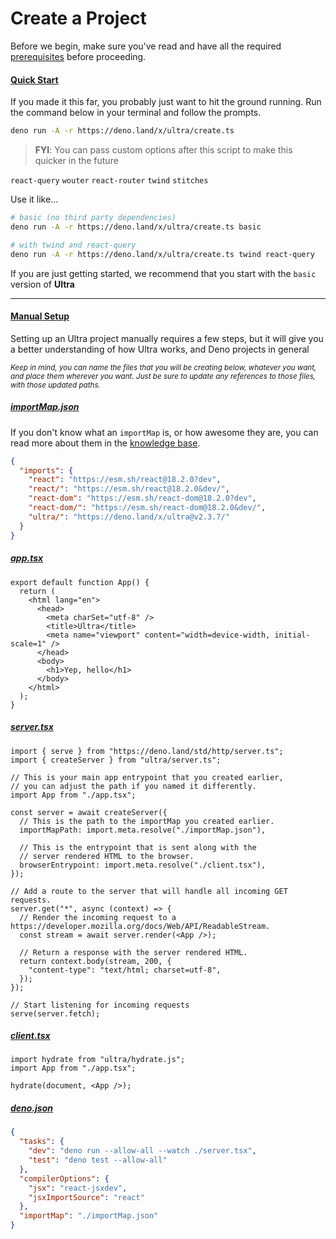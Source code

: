 # Create a Project

Before we begin, make sure you've read and have all the required [prerequisites](/docs/prerequisites) before proceeding.

#### [Quick Start](#quick-start)

If you made it this far, you probably just want to hit the ground running. Run the command
below in your terminal and follow the prompts.

```bash
deno run -A -r https://deno.land/x/ultra/create.ts
```

> **FYI**: You can pass custom options after this script to make this quicker in the future

`react-query` `wouter` `react-router` `twind` `stitches`

Use it like...

```bash
# basic (no third party dependencies)
deno run -A -r https://deno.land/x/ultra/create.ts basic

# with twind and react-query
deno run -A -r https://deno.land/x/ultra/create.ts twind react-query
```

<HotTip>If you are just getting started, we recommend that you start with the `basic` version of **Ultra**</HotTip>

---

#### [Manual Setup](#manual-setup)

Setting up an Ultra project manually requires a few steps, but it will give you a better understanding
of how Ultra works, and Deno projects in general

<small>*Keep in mind, you can name the files that you will be creating below, whatever you want, and place them wherever you want. Just be sure to update any references to those files, with those updated paths.*</small>

##### [importMap.json](#importmapjson)

If you don't know what an `importMap` is, or how awesome they are, you can read more about them in the [knowledge base](/docs/knowledge-base#import-maps).
```json
{
  "imports": {
    "react": "https://esm.sh/react@18.2.0?dev",
    "react/": "https://esm.sh/react@18.2.0&dev/",
    "react-dom": "https://esm.sh/react-dom@18.2.0?dev",
    "react-dom/": "https://esm.sh/react-dom@18.2.0&dev/",
    "ultra/": "https://deno.land/x/ultra@v2.3.7/"
  }
}
```

##### [app.tsx](#apptsx)

```tsx
export default function App() {
  return (
    <html lang="en">
      <head>
        <meta charSet="utf-8" />
        <title>Ultra</title>
        <meta name="viewport" content="width=device-width, initial-scale=1" />
      </head>
      <body>
        <h1>Yep, hello</h1>
      </body>
    </html>
  );
}
```

##### [server.tsx](#servertsx)

```tsx
import { serve } from "https://deno.land/std/http/server.ts";
import { createServer } from "ultra/server.ts";

// This is your main app entrypoint that you created earlier,
// you can adjust the path if you named it differently.
import App from "./app.tsx";

const server = await createServer({
  // This is the path to the importMap you created earlier.
  importMapPath: import.meta.resolve("./importMap.json"),

  // This is the entrypoint that is sent along with the
  // server rendered HTML to the browser.
  browserEntrypoint: import.meta.resolve("./client.tsx"),
});

// Add a route to the server that will handle all incoming GET requests.
server.get("*", async (context) => {
  // Render the incoming request to a https://developer.mozilla.org/docs/Web/API/ReadableStream.
  const stream = await server.render(<App />);

  // Return a response with the server rendered HTML.
  return context.body(stream, 200, {
    "content-type": "text/html; charset=utf-8",
  });
});

// Start listening for incoming requests
serve(server.fetch);
```

##### [client.tsx](#clienttsx)

```tsx
import hydrate from "ultra/hydrate.js";
import App from "./app.tsx";

hydrate(document, <App />);
```

##### [deno.json](#denojson)

```json
{
  "tasks": {
    "dev": "deno run --allow-all --watch ./server.tsx",
    "test": "deno test --allow-all"
  },
  "compilerOptions": {
    "jsx": "react-jsxdev",
    "jsxImportSource": "react"
  },
  "importMap": "./importMap.json"
}
```